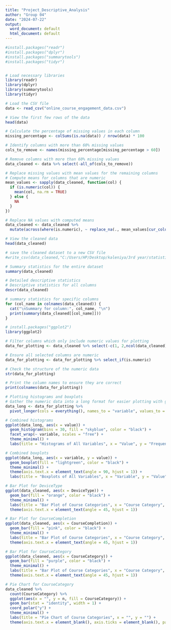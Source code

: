 ---
title: "Project_Descriptive_Analysis"
author: "Group 04"
date: "2024-07-22"
output:
  word_document: default
  html_document: default
---
```{r}
#install.packages("readr")
#install.packages("dplyr")
#install.packages("summarytools")
#install.packages("tidyr")


# Load necessary libraries
library(readr)
library(dplyr)
library(summarytools)
library(tidyr)

# Load the CSV file
data <- read_csv("online_course_engagement_data.csv")

# View the first few rows of the data
head(data)

# Calculate the percentage of missing values in each column
missing_percentage <- colSums(is.na(data)) / nrow(data) * 100

# Identify columns with more than 60% missing values
cols_to_remove <- names(missing_percentage[missing_percentage > 60])

# Remove columns with more than 60% missing values
data_cleaned <- data %>% select(-all_of(cols_to_remove))

# Replace missing values with mean values for the remaining columns
# Compute means for columns that are numeric
mean_values <- sapply(data_cleaned, function(col) {
  if (is.numeric(col)) {
    mean(col, na.rm = TRUE)
  } else {
    NA
  }
})

# Replace NA values with computed means
data_cleaned <- data_cleaned %>%
  mutate(across(where(is.numeric), ~ replace_na(., mean_values[cur_column()])))

# View the cleaned data
head(data_cleaned)

# save the cleaned dataset to a new CSV file
#write_csv(data_cleaned,"C:/Users/HP/Desktop/kaleniya/3rd year/statistical_modeling/Cleaned_Dataset.csv")

# Summary statistics for the entire dataset
summary(data_cleaned)

# Detailed descriptive statistics
# Descriptive statistics for all columns
descr(data_cleaned)

# summary statistics for specific columns
for (col_name in colnames(data_cleaned)) {
  cat("\nSummary for column:", col_name, "\n")
  print(summary(data_cleaned[[col_name]]))
}

# install.packages("ggplot2")
library(ggplot2)

# Filter columns which only include numeric values for plotting
data_for_plotting <- data_cleaned %>% select(-c(1, 2,ncol(data_cleaned)-1, ncol(data_cleaned)))

# Ensure all selected columns are numeric
data_for_plotting <- data_for_plotting %>% select_if(is.numeric)

# Check the structure of the numeric data
str(data_for_plotting)

# Print the column names to ensure they are correct
print(colnames(data_for_plotting))

# Plotting histograms and boxplots
# Gather the numeric data into a long format for easier plotting with ggplot2
data_long <- data_for_plotting %>%
  pivot_longer(cols = everything(), names_to = "variable", values_to = "value")

# Combined histograms
ggplot(data_long, aes(x = value)) +
  geom_histogram(bins = 30, fill = "skyblue", color = "black") +
  facet_wrap(~ variable, scales = "free") +
  theme_minimal() +
  labs(title = "Histograms of All Variables", x = "Value", y = "Frequency")

# Combined boxplots
ggplot(data_long, aes(x = variable, y = value)) +
  geom_boxplot(fill = "lightgreen", color = "black") +
  theme_minimal() +
  theme(axis.text.x = element_text(angle = 90, hjust = 1)) +
  labs(title = "Boxplots of All Variables", x = "Variable", y = "Value")

# Bar Plot for DeviceType
ggplot(data_cleaned, aes(x = DeviceType)) +
  geom_bar(fill = "orange", color = "black") +
  theme_minimal() +
  labs(title = "Bar Plot of Course Categories", x = "Course Category", y = "Count") +
  theme(axis.text.x = element_text(angle = 45, hjust = 1))

# Bar Plot for CourseCompletion
ggplot(data_cleaned, aes(x = CourseCompletion)) +
  geom_bar(fill = "pink", color = "black") +
  theme_minimal() +
  labs(title = "Bar Plot of Course Categories", x = "Course Category", y = "Count") +
  theme(axis.text.x = element_text(angle = 45, hjust = 1))

# Bar Plot for CourseCategory
ggplot(data_cleaned, aes(x = CourseCategory)) +
  geom_bar(fill = "purple", color = "black") +
  theme_minimal() +
  labs(title = "Bar Plot of Course Categories", x = "Course Category", y = "Count") +
  theme(axis.text.x = element_text(angle = 45, hjust = 1))

# Pie Chart for CourseCategory
data_cleaned %>%
  count(CourseCategory) %>%
  ggplot(aes(x = "", y = n, fill = CourseCategory)) +
  geom_bar(stat = "identity", width = 1) +
  coord_polar("y") +
  theme_minimal() +
  labs(title = "Pie Chart of Course Categories", x = "", y = "") +
  theme(axis.text.x = element_blank(), axis.ticks = element_blank(), panel.grid = element_blank())


```

